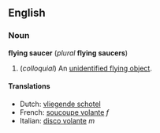 ==English==
===Noun===
'''flying saucer''' (''plural'' '''flying saucers''')

#(''colloquial'') An [[unidentified flying object]].

====Translations====
*Dutch: [[vliegende schotel]]
*French: [[soucoupe volante]] ''f''
*Italian: [[disco volante]] ''m''